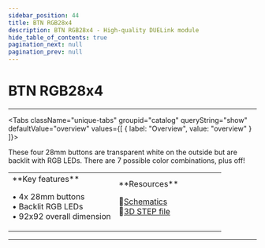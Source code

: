 ```yaml
---
sidebar_position: 44
title: BTN RGB28x4
description: BTN RGB28x4 - High-quality DUELink module
hide_table_of_contents: true
pagination_next: null
pagination_prev: null
---
```



# BTN RGB28x4

<ImageSection 
  product="hibtnrgb28x4-b"
  tagline="4x RGB Backlit Buttons"
/>

---

<Tabs className="unique-tabs" groupid="catalog" queryString="show" defaultValue="overview"
  values={[
    {
        label: "Overview",
        value: "overview"
    }
]}>

<TabItem value="overview">

These four 28mm buttons are transparent white on the outside but are backlit with RGB LEDs. There are 7 possible color combinations, plus off!

<table><td width='50%'>
**Key features**

• 4x 28mm buttons<br/>
• Backlit RGB LEDs<br/>
• 92x92 overall dimension<br/>

</td><td width='50%'>
**Resources**
 
📄<a href="/sch/gdl-hibtnrgb28x4-b.pdf" download>Schematics</a><br/>
🔩<a href="/3d/gdl-hibtnrgb28x4-b.step" download>3D STEP file</a><br/>
</td></table>

</TabItem>



</Tabs>

---

<OrderSection
    product="DUELink BTN RGB28x4"
    partnumber="GDL-HIBTNRGB28X4-B"
    price="$0.00"
/>
